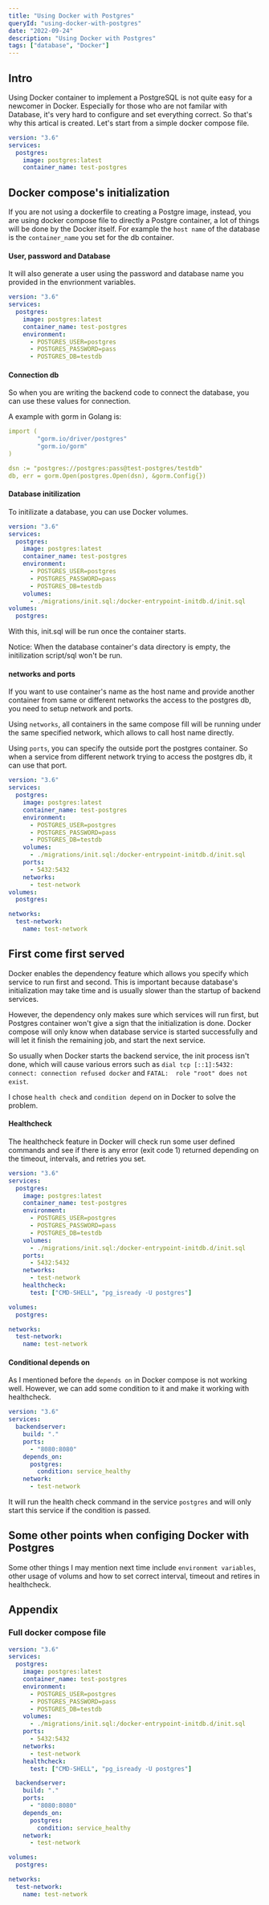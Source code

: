 ```yaml
---
title: "Using Docker with Postgres"
queryId: "using-docker-with-postgres"
date: "2022-09-24"
description: "Using Docker with Postgres"
tags: ["database", "Docker"]
---
```


## Intro
Using Docker container to implement a PostgreSQL is not quite easy for a newcomer in Docker. Especially for those who are not familar with Database, it's very hard to configure and set everything correct. So that's why this artical is created. Let's start from a simple docker compose file.
```yaml
version: "3.6"
services:
  postgres:
    image: postgres:latest
    container_name: test-postgres
```

## Docker compose's initialization
If you are not using a dockerfile to creating a Postgre image, instead, you are using docker compose file to directly a Postgre container, a lot of things will be done by the Docker itself. For example the `host name` of the database is the `container_name` you set for the db container.

#### User, password and Database
It will also generate a user using the password and database name you provided in the envrionment variables.

```yaml
version: "3.6"
services:
  postgres:
    image: postgres:latest
    container_name: test-postgres
    environment:
      - POSTGRES_USER=postgres
      - POSTGRES_PASSWORD=pass
      - POSTGRES_DB=testdb
```

#### Connection db
So when you are writing the backend code to connect the database, you can use these values for connection.

A example with gorm in Golang is:
```yaml
import (
        "gorm.io/driver/postgres"
        "gorm.io/gorm"
)

dsn := "postgres://postgres:pass@test-postgres/testdb"
db, err = gorm.Open(postgres.Open(dsn), &gorm.Config{})
```

#### Database initilization
To initilizate a database, you can use Docker volumes.
```yaml
version: "3.6"
services:
  postgres:
    image: postgres:latest
    container_name: test-postgres
    environment:
      - POSTGRES_USER=postgres
      - POSTGRES_PASSWORD=pass
      - POSTGRES_DB=testdb
    volumes:
      - ./migrations/init.sql:/docker-entrypoint-initdb.d/init.sql
volumes:
  postgres:
```
With this, init.sql will be run once the container starts.

Notice: When the database container's data directory is empty, the initilization script/sql won't be run.

#### networks and ports
If you want to use container's name as the host name and provide another container from same or different networks the access to the postgres db, you need to setup network and ports.

Using `networks`, all containers in the same compose fill will be running under the same specified network, which allows to call host name directly.

Using `ports`, you can specify the outside port the postgres container. So when a service from different network trying to access the postgres db, it can use that port.

```yaml
version: "3.6"
services:
  postgres:
    image: postgres:latest
    container_name: test-postgres
    environment:
      - POSTGRES_USER=postgres
      - POSTGRES_PASSWORD=pass
      - POSTGRES_DB=testdb
    volumes:
      - ./migrations/init.sql:/docker-entrypoint-initdb.d/init.sql
    ports:
      - 5432:5432
    networks:
      - test-network
volumes:
  postgres:

networks:
  test-network:
    name: test-network
```

## First come first served
Docker enables the dependency feature which allows you specify which service to run first and second. This is important because database's initialization may take time and is usually slower than the startup of backend services.

However, the dependency only makes sure which services will run first, but Postgres container won't give a sign that the initialization is done. Docker compose will only know when database service is started successfully and will let it finish the remaining job, and start the next service.

So usually when Docker starts the backend service, the init process isn't done, which will cause various errors such as `dial tcp [::1]:5432: connect: connection refused docker` and `FATAL:  role "root" does not exist`.

I chose `health check` and `condition depend` on in Docker to solve the problem.

#### Healthcheck
The healthcheck feature in Docker will check run some user defined commands and see if there is any error (exit code 1) returned depending on the timeout, intervals, and retries you set.

```yaml
version: "3.6"
services:
  postgres:
    image: postgres:latest
    container_name: test-postgres
    environment:
      - POSTGRES_USER=postgres
      - POSTGRES_PASSWORD=pass
      - POSTGRES_DB=testdb
    volumes:
      - ./migrations/init.sql:/docker-entrypoint-initdb.d/init.sql
    ports:
      - 5432:5432
    networks:
      - test-network
    healthcheck:
      test: ["CMD-SHELL", "pg_isready -U postgres"]

volumes:
  postgres:

networks:
  test-network:
    name: test-network
```

#### Conditional depends on
As I mentioned before the `depends on` in Docker compose is not working well. However, we can add some condition to it and make it working with healthcheck.
```yaml
version: "3.6"
services:
  backendserver:
    build: "."
    ports:
      - "8080:8080"
    depends_on:
      postgres:
        condition: service_healthy
    network:
      - test-network
```
It will run the health check command in the service `postgres` and will only start this service if the condition is passed.

## Some other points when configing Docker with Postgres
Some other things I may mention next time include `environment variables`, other usage of volums and how to set correct interval, timeout and retires in healthcheck.

## Appendix
### Full docker compose file
```yaml
version: "3.6"
services:
  postgres:
    image: postgres:latest
    container_name: test-postgres
    environment:
      - POSTGRES_USER=postgres
      - POSTGRES_PASSWORD=pass
      - POSTGRES_DB=testdb
    volumes:
      - ./migrations/init.sql:/docker-entrypoint-initdb.d/init.sql
    ports:
      - 5432:5432
    networks:
      - test-network
    healthcheck:
      test: ["CMD-SHELL", "pg_isready -U postgres"]

  backendserver:
    build: "."
    ports:
      - "8080:8080"
    depends_on:
      postgres:
        condition: service_healthy
    network:
      - test-network

volumes:
  postgres:

networks:
  test-network:
    name: test-network
```